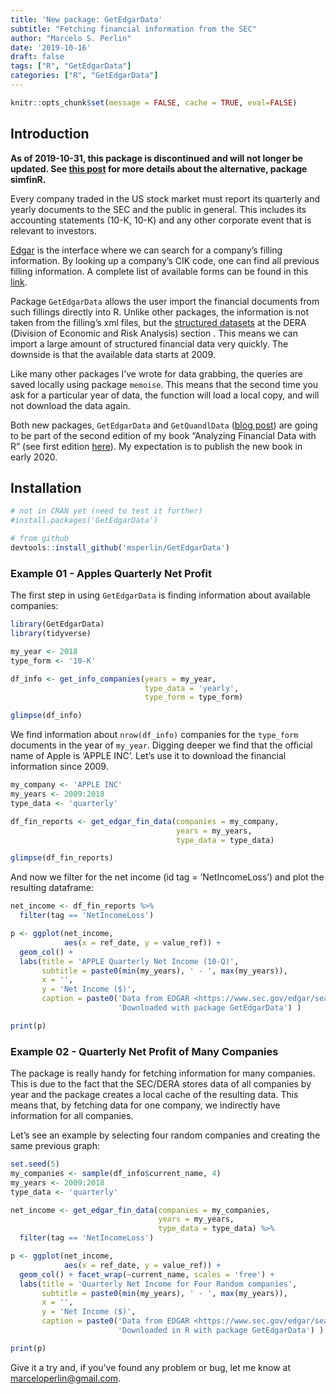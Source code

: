 ```yaml
---
title: 'New package: GetEdgarData'
subtitle: "Fetching financial information from the SEC"
author: "Marcelo S. Perlin"
date: '2019-10-16'
draft: false
tags: ["R", "GetEdgarData"]  
categories: ["R", "GetEdgarData"]
---
```


```r
knitr::opts_chunk$set(message = FALSE, cache = TRUE, eval=FALSE)
```


## Introduction

**As of 2019-10-31, this package is discontinued and will not longer be updated. See [this post](https://www.msperlin.com/blog/post/2019-11-01-new-package-simfinr/) for more details about the alternative, package simfinR.**

Every company traded in the US stock market must report its quarterly and yearly documents to the SEC and the public in general. This includes its accounting statements (10-K, 10-K) and any other corporate event that is relevant to investors. 

[Edgar](https://www.sec.gov/edgar/searchedgar/companysearch.html) is the interface where we can search for a company's filling information. By looking up a company's CIK code, one can find all previous filling information. A complete list of available forms can be found in this [link](https://www.sec.gov/forms).

Package `GetEdgarData` allows the user import the financial documents from such fillings directly into R. Unlike other packages, the information is not taken from the filling's xml files, but the [structured datasets](https://www.sec.gov/dera/data) at the DERA (Division of Economic and Risk Analysis) section . This means we can import a large amount of structured financial data very quickly. The downside is that the available data starts at 2009. 

Like many other packages I've wrote for data grabbing, the queries are saved locally using package `memoise`. This means that the second time you ask for a particular year of data, the function will load a local copy, and will not download the data again. 

Both new packages, `GetEdgarData` and `GetQuandlData` ([blog post](https://www.msperlin.com/blog/post/2019-10-01-new-package-getquandldata/)) are going to be part of the second edition of my book "Analyzing Financial Data with R" (see first edition [here](https://www.msperlin.com/pafdR/)). My expectation is to publish the new book in early 2020.


## Installation

```r
# not in CRAN yet (need to test it further)
#install.packages('GetEdgarData')

# from github
devtools::install_github('msperlin/GetEdgarData')
```


### Example 01 - Apples Quarterly Net Profit

The first step in using `GetEdgarData` is finding information about available companies:

```r
library(GetEdgarData)
library(tidyverse)

my_year <- 2018
type_form <- '10-K'

df_info <- get_info_companies(years = my_year, 
                              type_data = 'yearly', 
                              type_form = type_form)

glimpse(df_info)
```

We find information about `nrow(df_info)` companies for the `type_form` documents in the year of `my_year`. Digging deeper we find that the official name of Apple is 'APPLE INC'. Let's use it to download the financial information since 2009. 

```r
my_company <- 'APPLE INC'
my_years <- 2009:2018
type_data <- 'quarterly'

df_fin_reports <- get_edgar_fin_data(companies = my_company,
                                     years = my_years,
                                     type_data = type_data)

glimpse(df_fin_reports)
```

And now we filter for the net income (id tag = 'NetIncomeLoss') and plot the resulting dataframe:

```r
net_income <- df_fin_reports %>%
  filter(tag == 'NetIncomeLoss')

p <- ggplot(net_income, 
            aes(x = ref_date, y = value_ref)) +
  geom_col() + 
  labs(title = 'APPLE Quarterly Net Income (10-Q)',
       subtitle = paste0(min(my_years), ' - ', max(my_years)),
       x = '',
       y = 'Net Income ($)',
       caption = paste0('Data from EDGAR <https://www.sec.gov/edgar/searchedgar/companysearch.html>', '\n',
                        'Downloaded with package GetEdgarData') )

print(p)
```


### Example 02 - Quarterly Net Profit of Many Companies

The package is really handy for fetching information for many companies. This is due to the fact that the SEC/DERA stores data of all companies by year and the package creates a local cache of the resulting data. This means that, by fetching data for one company, we indirectly have information for all companies.  

Let's see an example by selecting four random companies and creating the same previous graph:

```r
set.seed(5)
my_companies <- sample(df_info$current_name, 4)
my_years <- 2009:2018
type_data <- 'quarterly'

net_income <- get_edgar_fin_data(companies = my_companies,
                                 years = my_years,
                                 type_data = type_data) %>%
  filter(tag == 'NetIncomeLoss')

p <- ggplot(net_income, 
            aes(x = ref_date, y = value_ref)) +
  geom_col() + facet_wrap(~current_name, scales = 'free') + 
  labs(title = 'Quarterly Net Income for Four Random companies',
       subtitle = paste0(min(my_years), ' - ', max(my_years)),
       x = '',
       y = 'Net Income ($)',
       caption = paste0('Data from EDGAR <https://www.sec.gov/edgar/searchedgar/companysearch.html>', '\n',
                        'Downloaded in R with package GetEdgarData') )

print(p)
```

Give it a try and, if you've found any problem or bug, let me know at <marceloperlin@gmail.com>.

